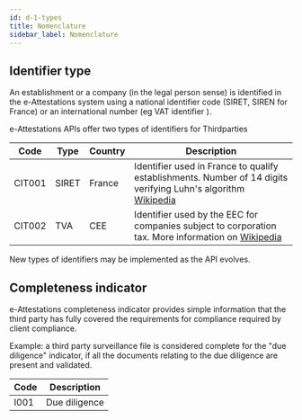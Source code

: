 ```yaml
---
id: d-1-types
title: Nomenclature
sidebar_label: Nomenclature
---
```


## Identifier type

An establishment or a company (in the legal person sense) is identified in the e-Attestations system using a national identifier code (SIRET, SIREN for France) or an international number (eg VAT identifier ).

e-Attestations APIs offer two types of identifiers for Thirdparties

Code    |Type|Country|Description
--------|----|----------|------------------------
CIT001  |SIRET|France|Identifier used in France to qualify establishments. Number of 14 digits verifying Luhn's algorithm [Wikipedia](https://fr.wikipedia.org/wiki/Formule_de_Luhn)
CIT002  |TVA|CEE|Identifier used by the EEC for companies subject to corporation tax. More information on [Wikipedia](https://en.wikipedia.org/wiki/VAT_identification_number)

New types of identifiers may be implemented as the API evolves.

## Completeness indicator

e-Attestations completeness indicator provides simple information that the third party has fully covered the requirements for compliance required by client compliance.

Example: a third party surveillance file is considered complete for the "due diligence" indicator, if all the documents relating to the due diligence are present and validated.


Code |Description
-----|------------------------
I001 |Due diligence
